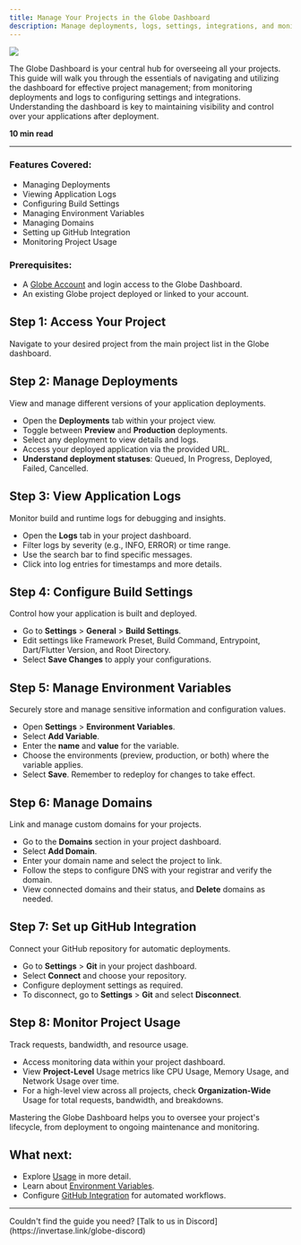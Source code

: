 ```yaml
---
title: Manage Your Projects in the Globe Dashboard
description: Manage deployments, logs, settings, integrations, and monitoring.
---
```


<Image src="/assets/guides/manage-projects.png" />

The Globe Dashboard is your central hub for overseeing all your projects. This guide will walk you through the essentials of navigating and utilizing the dashboard for effective project management; from monitoring deployments and logs to configuring settings and integrations. Understanding the dashboard is key to maintaining visibility and control over your applications after deployment.

**10 min read**

---

### Features Covered:

- Managing Deployments
- Viewing Application Logs
- Configuring Build Settings
- Managing Environment Variables
- Managing Domains
- Setting up GitHub Integration
- Monitoring Project Usage

### Prerequisites:

- A [Globe Account](https://globe.dev/login) and login access to the Globe Dashboard.
- An existing Globe project deployed or linked to your account.

## Step 1: Access Your Project

Navigate to your desired project from the main project list in the Globe dashboard.

## Step 2: Manage Deployments

View and manage different versions of your application deployments.

- Open the **Deployments** tab within your project view.
- Toggle between **Preview** and **Production** deployments.
- Select any deployment to view details and logs.
- Access your deployed application via the provided URL.
- **Understand deployment statuses**: Queued, In Progress, Deployed, Failed, Cancelled.

## Step 3: View Application Logs

Monitor build and runtime logs for debugging and insights.

- Open the **Logs** tab in your project dashboard.
- Filter logs by severity (e.g., INFO, ERROR) or time range.
- Use the search bar to find specific messages.
- Click into log entries for timestamps and more details.

## Step 4: Configure Build Settings

Control how your application is built and deployed.

- Go to **Settings** > **General** > **Build Settings**.
- Edit settings like Framework Preset, Build Command, Entrypoint, Dart/Flutter Version, and Root Directory.
- Select **Save Changes** to apply your configurations.

## Step 5: Manage Environment Variables

Securely store and manage sensitive information and configuration values.

- Open **Settings** > **Environment Variables**.
- Select **Add Variable**.
- Enter the **name** and **value** for the variable.
- Choose the environments (preview, production, or both) where the variable applies.
- Select **Save**. Remember to redeploy for changes to take effect.

## Step 6: Manage Domains

Link and manage custom domains for your projects.

- Go to the **Domains** section in your project dashboard.
- Select **Add Domain**.
- Enter your domain name and select the project to link.
- Follow the steps to configure DNS with your registrar and verify the domain.
- View connected domains and their status, and **Delete** domains as needed.

## Step 7: Set up GitHub Integration

Connect your GitHub repository for automatic deployments.

- Go to **Settings** > **Git** in your project dashboard.
- Select **Connect** and choose your repository.
- Configure deployment settings as required.
- To disconnect, go to **Settings** > **Git** and select **Disconnect**.

## Step 8: Monitor Project Usage

Track requests, bandwidth, and resource usage.

- Access monitoring data within your project dashboard.
- View **Project-Level** Usage metrics like CPU Usage, Memory Usage, and Network Usage over time.
- For a high-level view across all projects, check **Organization-Wide** Usage for total requests, bandwidth, and breakdowns.

Mastering the Globe Dashboard helps you to oversee your project's lifecycle, from deployment to ongoing maintenance and monitoring.

## What next:

- Explore [Usage](/core-concepts/usage) in more detail.
- Learn about [Environment Variables](/core-concepts/environment-variables).
- Configure [GitHub Integration](/core-concepts/github-integration) for automated workflows.

---

<Info>
  Couldn't find the guide you need? [Talk to us in
  Discord](https://invertase.link/globe-discord)
</Info>

